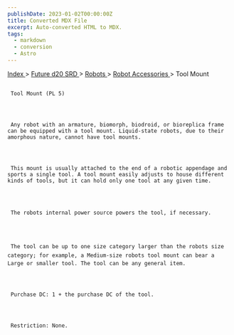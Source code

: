 ```yaml
---
publishDate: 2023-01-02T00:00:00Z
title: Converted MDX File
excerpt: Auto-converted HTML to MDX.
tags:
  - markdown
  - conversion
  - Astro
---
```


[
Index
](-index) >
[
Future d20 SRD
](future-d20-srd-index) >
[
Robots
](future-d20-srd-robots-index) >
[
Robot Accessories
](future-d20-srd-robots-robot-accessories-index) > Tool Mount

##

     Tool Mount (PL 5)




     Any robot with an armature, biomorph, biodroid, or bioreplica frame can be equipped with a tool mount. Liquid-state robots, due to their amorphous nature, cannot have tool mounts.




     This mount is usually attached to the end of a robotic appendage and sports a single tool. A tool mount easily adjusts to house different kinds of tools, but it can hold only one tool at any given time.




     The robots internal power source powers the tool, if necessary.




     The tool can be up to one size category larger than the robots size category; for example, a Medium-size robots tool mount can bear a Large or smaller tool. The tool can be any general item.




     Purchase DC: 1 + the purchase DC of the tool.




     Restriction: None.
